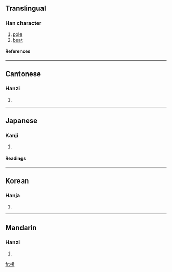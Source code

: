 ==Translingual==
===Han character===
{{Han char|rn=64|rad=手|as=10|sn=13|four=5002<sub>7</sub>|canj=手卜月尸 (QYBS)}}
# [[pole]]
# [[beat]]
====References====
{{Han ref|kx=0446.220|dkj=12474|dj=0797.060|hdz=31936.030|uh=6412|ud=25618|bh=DD7B|bd=56699}}
----
==Cantonese==
===Hanzi===
{{yue-hanzi|jyut=|y=bong1}}
# {{defn|Cantonese}}
----
==Japanese==
===Kanji===
{{ja-kanji|grade=|rs=手10}}
# {{defn|Japanese}} 
====Readings====
{{ja-readings|on=[[ほう]] (hō), [[ひょう]] (hyō), [[びょう]] (byō)|kun=[[おおう]] (oou)}}
----
==Korean==
===Hanja===
{{ko-hanja|hangeul=방|eumhun=|rv=bang|mr=pang|y=pang}}
# {{defn|Korean}}
----
==Mandarin==
===Hanzi===
{{cmn-hanzi|pin=[[bèng]] (beng4)|wg=peng<sup>4</sup>}}
# {{defn|Mandarin}}

[[fr:搒]]